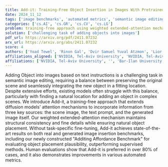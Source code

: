 ```yaml
---
title: Add-it: Training-Free Object Insertion in Images With Pretrained Diffusion Models
date: 2024_11_12
tags: ['image benchmarks', 'automated metrics', 'semantic image editing', 'object insertion', 'diffusion models', 'human evaluations', 'structural consistency', 'attention mechanisms']
categories: ['cs.AI', 'cs.GR', 'cs.CV', 'cs.LG']
problem: training-free approach using weighted extended-attention mechanism
solution: ['challenging task of adding objects into images']
pdf_url: https://arxiv.org/pdf/2411.07232
arx_url: https://arxiv.org/abs/2411.07232
score: 4
authors: ['Yoad Tewel', 'Rinon Gal', 'Dvir Samuel Yuval Atzmon', 'Lior Wolf', 'Gal Chechik', 'Dvir Samuel', 'Yuval Atzmon']
affiliations_aligned: ['NVIDIA, Tel-Aviv University', 'NVIDIA, Tel-Aviv University', '', 'Tel-Aviv University', 'NVIDIA', 'Bar-Ilan University', 'NVIDIA']
affiliations: ['NVIDIA, Tel-Aviv University', '', 'Bar-Ilan University', 'NVIDIA', 'Tel-Aviv University']
---
```



Adding Object into images based on text instructions is a challenging task in semantic image editing, requiring a balance between preserving the original scene and seamlessly integrating the new object in a fitting location. Despite extensive efforts, existing models often struggle with this balance, particularly with finding a natural location for adding an object in complex scenes. We introduce Add-it, a training-free approach that extends diffusion models' attention mechanisms to incorporate information from three key sources: the scene image, the text prompt, and the generated image itself. Our weighted extended-attention mechanism maintains structural consistency and fine details while ensuring natural object placement. Without task-specific fine-tuning, Add-it achieves state-of-the-art results on both real and generated image insertion benchmarks, including our newly constructed "Additing Affordance Benchmark" for evaluating object placement plausibility, outperforming supervised methods. Human evaluations show that Add-it is preferred in over 80% of cases, and it also demonstrates improvements in various automated metrics.